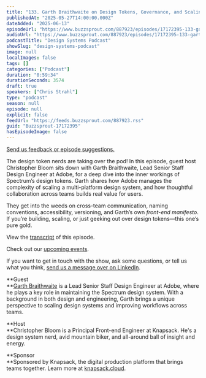 ```yaml
---
title: "133. Garth Braithwaite on Design Tokens, Governance, and Scaling Spectrum at Adobe"
publishedAt: "2025-05-27T14:00:00.000Z"
dateAdded: "2025-06-13"
episodeUrl: "https://www.buzzsprout.com/887923/episodes/17172395-133-garth-braithwaite-on-design-tokens-governance-and-scaling-spectrum-at-adobe.mp3"
audioUrl: "https://www.buzzsprout.com/887923/episodes/17172395-133-garth-braithwaite-on-design-tokens-governance-and-scaling-spectrum-at-adobe.mp3"
podcastTitle: "Design Systems Podcast"
showSlug: "design-systems-podcast"
image: null
localImages: false
tags: []
categories: ["Podcast"]
duration: "0:59:34"
durationSeconds: 3574
draft: true
speakers: ["Chris Strahl"]
type: "podcast"
season: null
episode: null
explicit: false
feedUrl: "https://feeds.buzzsprout.com/887923.rss"
guid: "Buzzsprout-17172395"
hasEpisodeImage: false
---
```

[Send us feedback or episode suggestions.](https://www.buzzsprout.com/twilio/text_messages/887923/open_sms)

The design token nerds are taking over the pod! In this episode, guest host Christopher Bloom sits down with Garth Braithwaite, Lead Senior Staff Design Engineer at Adobe, for a deep dive into the inner workings of Spectrum’s design tokens. Garth shares how Adobe manages the complexity of scaling a multi-platform design system, and how thoughtful collaboration across teams builds real value for users.

They get into the weeds on cross-team communication, naming conventions, accessibility, versioning, and Garth’s own _front-end manifesto_. If you’re building, scaling, or just geeking out over design tokens—this one’s pure gold.

View the [transcript](https://drive.google.com/file/d/1Bkds_GLyY2YMm_JTN2ESN_NAtVO3Eya0/view?usp=sharing) of this episode.

Check out our [upcoming events](https://www.knapsack.cloud/events).

If you want to get in touch with the show, ask some questions, or tell us what you think, [send us a message over on LinkedIn](https://www.linkedin.com/showcase/design-systems-podcast/?viewAsMember=true).

**Guest  
**[Garth Braithwaite](https://www.linkedin.com/in/garthdb/) is a Lead Senior Staff Design Engineer at Adobe, where he plays a key role in maintaining the Spectrum design system. With a background in both design and engineering, Garth brings a unique perspective to scaling design systems and improving workflows across teams.

**Host  
**Christopher Bloom is a Principal Front-end Engineer at Knapsack. He's a design system nerd, avid mountain biker, and all-around ball of insight and energy.

**Sponsor  
**Sponsored by Knapsack, the digital production platform that brings teams together. Learn more at [knapsack.cloud](https://www.knapsack.cloud/?utm_source=podcast).
